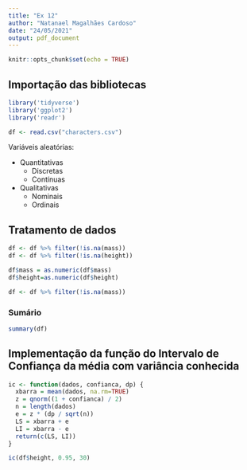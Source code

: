 ```yaml
---
title: "Ex 12"
author: "Natanael Magalhães Cardoso"
date: "24/05/2021"
output: pdf_document
---
```


```r
knitr::opts_chunk$set(echo = TRUE)
```

## Importação das bibliotecas

```r
library('tidyverse')
library('ggplot2')
library('readr')
```

```r
df <- read.csv("characters.csv")
```

Variáveis aleatórias:

- Quantitativas
  - Discretas
  - Contínuas
- Qualitativas
  - Nominais
  - Ordinais
  
  

## Tratamento de dados

```r
df <- df %>% filter(!is.na(mass))
df <- df %>% filter(!is.na(height))

df$mass = as.numeric(df$mass)
df$height=as.numeric(df$height)

df <- df %>% filter(!is.na(mass))
```

### Sumário

```r
summary(df)
```

## Implementação da função do Intervalo de Confiança da média com variância conhecida

```r
ic <- function(dados, confianca, dp) {
  xbarra = mean(dados, na.rm=TRUE)
  z = qnorm((1 + confianca) / 2)
  n = length(dados)
  e = z * (dp / sqrt(n))
  LS = xbarra + e
  LI = xbarra - e
  return(c(LS, LI))
}

ic(df$height, 0.95, 30)
```

